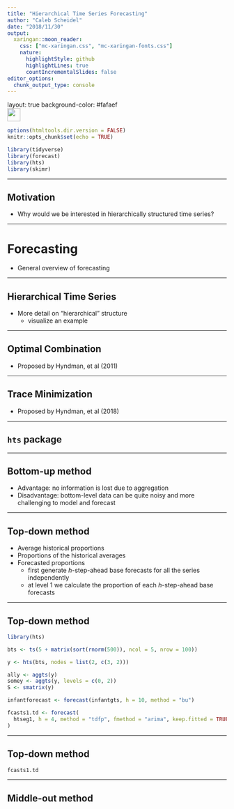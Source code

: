 ```yaml
---
title: "Hierarchical Time Series Forecasting"
author: "Caleb Scheidel"
date: "2018/11/30"
output:
  xaringan::moon_reader:
    css: ["mc-xaringan.css", "mc-xaringan-fonts.css"]
    nature:
      highlightStyle: github
      highlightLines: true
      countIncrementalSlides: false
editor_options: 
  chunk_output_type: console
---
```


layout: true
background-color: #fafaef
<div class="my-footer"><img src="mc_logo_rectangle.png" style="height: 30px;"/></div>

```r
options(htmltools.dir.version = FALSE)
knitr::opts_chunk$set(echo = TRUE)

library(tidyverse)
library(forecast)
library(hts)
library(skimr)
```

---

## Motivation

- Why would we be interested in hierarchically structured time series?

---

# Forecasting

- General overview of forecasting

---

## Hierarchical Time Series

- More detail on "hierarchical" structure
  - visualize an example

---

## Optimal Combination

- Proposed by Hyndman, et al (2011)

---

## Trace Minimization

- Proposed by Hyndman, et al (2018)

---

## `hts` package



---

## Bottom-up method

- Advantage: no information is lost due to aggregation
- Disadvantage: bottom-level data can be quite noisy and more challenging to model and forecast

---

## Top-down method

- Average historical proportions
- Proportions of the historical averages
- Forecasted proportions
  - first generate _h_-step-ahead base forecasts for all the series independently
  - at level 1 we calculate the proportion of each _h_-step-ahead base forecasts

---

## Top-down method

```r

library(hts)

bts <- ts(5 + matrix(sort(rnorm(500)), ncol = 5, nrow = 100))

y <- hts(bts, nodes = list(2, c(3, 2)))

ally <- aggts(y)
somey <- aggts(y, levels = c(0, 2))
S <- smatrix(y)

infantforecast <- forecast(infantgts, h = 10, method = "bu")

fcasts1.td <- forecast(
  htseg1, h = 4, method = "tdfp", fmethod = "arima", keep.fitted = TRUE
)
```

---

## Top-down method

```r
fcasts1.td
```

---

## Middle-out method

